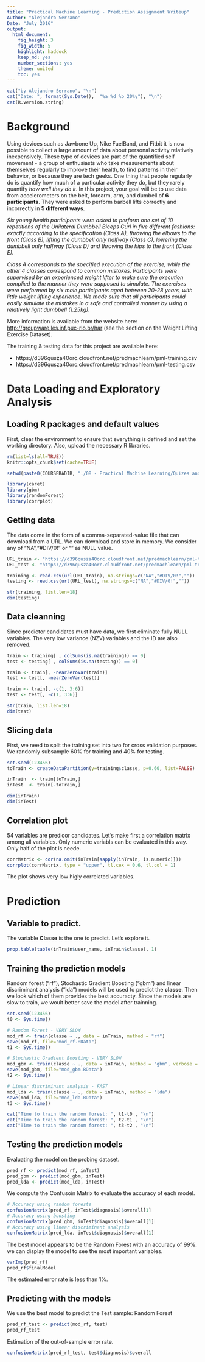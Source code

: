 ---
title: "Practical Machine Learning - Prediction Assignment Writeup"
Author: "Alejandro Serrano"
Date: "July 2016"
output: 
  html_document:
    fig_height: 3
    fig_width: 5
    highlight: haddock
    keep_md: yes
    number_sections: yes
    theme: united
    toc: yes
---

```{r echo=FALSE}
cat("by Alejandro Serrano", "\n")
cat("Date: ", format(Sys.Date(),  "%a %d %b 20%y"), "\n")
cat(R.version.string)
```

# Background

Using devices such as Jawbone Up, Nike FuelBand, and Fitbit it is now possible to collect a large amount of data about personal activity relatively inexpensively. These type of devices are part of the quantified self movement - a group of enthusiasts who take measurements about themselves regularly to improve their health, to find patterns in their behavior, or because they are tech geeks. One thing that people regularly do is quantify how much of a particular activity they do, but they rarely quantify *how well they do it*. In this project, your goal will be to use data from accelerometers on the belt, forearm, arm, and dumbell of **6 participants**. They were asked to perform barbell lifts correctly and incorrectly in **5 different ways**. 

*Six young health participants were asked to perform one set of 10 repetitions of the Unilateral Dumbbell Biceps Curl in five different fashions: exactly according to the specification (Class A), throwing the elbows to the front (Class B), lifting the dumbbell only halfway (Class C), lowering the dumbbell only halfway (Class D) and throwing the hips to the front (Class E).*

*Class A corresponds to the specified execution of the exercise, while the other 4 classes correspond to common mistakes. Participants were supervised by an experienced weight lifter to make sure the execution complied to the manner they were supposed to simulate. The exercises were performed by six male participants aged between 20-28 years, with little weight lifting experience. We made sure that all participants could easily simulate the mistakes in a safe and controlled manner by using a relatively light dumbbell (1.25kg).*

More information is available from the website here: [http://groupware.les.inf.puc-rio.br/har](http://groupware.les.inf.puc-rio.br/har) (see the section on the Weight Lifting Exercise Dataset).

The training & testing data for this project are available here:

* https://d396qusza40orc.cloudfront.net/predmachlearn/pml-training.csv
* https://d396qusza40orc.cloudfront.net/predmachlearn/pml-testing.csv


# Data Loading and Exploratory Analysis

## Loading R packages and default values

First, clear the environment to ensure that everything is defined and set the working directory. Also, upload the necessary R libraries.

```{r message=FALSE, warning=FALSE}
rm(list=ls(all=TRUE))
knitr::opts_chunk$set(cache=TRUE)

setwd(paste0(COURSERADIR, "./08 - Practical Machine Learning/Quizes and Assigments"))

library(caret)
library(gbm)
library(randomForest)
library(corrplot)
```

## Getting data

The data come in the form of a comma-separated-value file that can download from a URL. We can download and store in memory. We consider any of "NA","#DIV/0!" or "" as NULL value.

```{r}
URL_train <- "https://d396qusza40orc.cloudfront.net/predmachlearn/pml-training.csv"
URL_test <- "https://d396qusza40orc.cloudfront.net/predmachlearn/pml-testing.csv"

training <- read.csv(url(URL_train), na.strings=c("NA","#DIV/0!",""))
testing <- read.csv(url(URL_test), na.strings=c("NA","#DIV/0!",""))

str(training, list.len=18)
dim(testing)
```


## Data cleanning

Since predictor candidates must have data, we first eliminate fully NULL variables. The very low variance (NZV) variables and the ID are also removed.

```{r}
train <- training[ , colSums(is.na(training)) == 0]
test <- testing[ , colSums(is.na(testing)) == 0]

train <- train[, -nearZeroVar(train)]
test <- test[, -nearZeroVar(test)]

train <- train[, -c(1, 3:6)]
test <- test[, -c(1, 3:6)]

str(train, list.len=18)
dim(test)
```

## Slicing data

First, we need to split the training set into two for cross validation purposes. We randomly subsample 60% for training and 40% for testing. 

```{r}
set.seed(123456)
toTrain <- createDataPartition(y=training$classe, p=0.60, list=FALSE)

inTrain  <- train[toTrain,]
inTest  <- train[-toTrain,]

dim(inTrain)
dim(inTest)
```

## Correlation plot

54 variables are predicor candidates. Let's make first a correlation matrix among all variables. Only numeric variabls can be evaluated in this way. Only half of the plot is neede.

```{r fig.width = 9, fig.height = 9}
corrMatrix <- cor(na.omit(inTrain[sapply(inTrain, is.numeric)]))
corrplot(corrMatrix, type = "upper", tl.cex = 0.6, tl.col = 1)
```

The plot shows very low higly correlated variables. 

# Prediction

## Variable to predict.

The variable **Classe** is the one to predict. Let's explore it.

```{r}
prop.table(table(inTrain$user_name, inTrain$classe), 1)
```

## Training the prediction models

Random forest ("rf"), Stochastic Gradient Boosting ("gbm") and linear discriminant analysis ("lda") models will be used to predict the **classe**. Then we look which of them provides the best accuracty. Since the models are slow to train, we woult better save the model after trainning.

```{r}
set.seed(123456)
t0 <- Sys.time()

# Random Forest - VERY SLOW
mod_rf <- train(classe ~ ., data = inTrain, method = "rf")
save(mod_rf, file="mod_rf.RData")
t1 <- Sys.time()

# Stochastic Gradient Boosting - VERY SLOW
mod_gbm <- train(classe ~ ., data = inTrain, method = "gbm", verbose = FALSE)
save(mod_gbm, file="mod_gbm.RData")
t2 <- Sys.time()

# Linear discriminant analysis - FAST
mod_lda <- train(classe ~ ., data = inTrain, method = "lda")
save(mod_lda, file="mod_lda.RData")
t3 <- Sys.time()

cat("Time to train the random forest: ", t1-t0 , "\n")
cat("Time to train the random forest: ", t2-t1 , "\n")
cat("Time to train the random forest: ", t3-t2 , "\n")

```

## Testing the prediction models

Evaluating the model on the probing dataset.

```{r}
pred_rf <- predict(mod_rf, inTest)
pred_gbm <- predict(mod_gbm, inTest)
pred_lda <- predict(mod_lda, inTest)
```

We compute the Confusoin Matrix to evaluate the accuracy of each model.

```{r}
# Accuracy using random forests
confusionMatrix(pred_rf, inTest$diagnosis)$overall[1]
# Accuracy using boosting
confusionMatrix(pred_gbm, inTest$diagnosis)$overall[1]
# Accuracy using linear discriminant analysis
confusionMatrix(pred_lda, inTest$diagnosis)$overall[1]
```

The best model appears to be the Random Forest with an accuracy of 99%. we can display the model to see the most important variables.

```{r}
varImp(pred_rf)
pred_rf$finalModel
```

The estimated error rate is less than 1%.


## Predicting with the models

We use the best model to predict the Test sample: Random Forest

```{r}
pred_rf_test <- predict(mod_rf, test)
pred_rf_test
```

Estimation of the out-of-sample error rate.

```{r}
confusionMatrix(pred_rf_test, test$diagnosis)$overall
```

